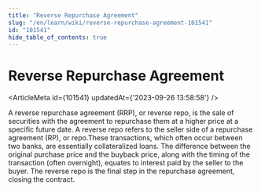 ```yaml
---
title: "Reverse Repurchase Agreement"
slug: "/en/learn/wiki/reverse-repurchase-agreement-101541"
id: "101541"
hide_table_of_contents: true
---
```



# Reverse Repurchase Agreement

<ArticleMeta id={101541} updatedAt={'2023-09-26 13:58:58'} />
<div className='border-solid border-b border-t-0 my-4 border-[var(--ifm-color-gray-300)]' />

A reverse repurchase agreement (RRP), or reverse repo, is the sale of securities with the agreement to repurchase them at a higher price at a specific future date. A reverse repo refers to the seller side of a repurchase agreement (RP), or repo.These transactions, which often occur between two banks, are essentially collateralized loans. The difference between the original purchase price and the buyback price, along with the timing of the transaction (often overnight), equates to interest paid by the seller to the buyer. The reverse repo is the final step in the repurchase agreement, closing the contract.
